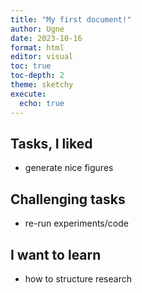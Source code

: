 ```yaml
---
title: "My first document!"
author: Ugne
date: 2023-10-16
format: html
editor: visual
toc: true
toc-depth: 2
theme: sketchy
execute:
  echo: true
---
```


## Tasks, I liked

-   generate nice figures

## Challenging tasks

-   re-run experiments/code

## I want to learn

-   how to structure research
